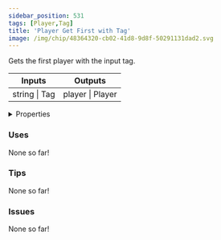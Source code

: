 ```yaml
---
sidebar_position: 531
tags: [Player,Tag]
title: 'Player Get First with Tag'
image: /img/chip/48364320-cb02-41d8-9d8f-50291131dad2.svg
---
```


Gets the first player with the input tag.



<IChip uuid="48364320-cb02-41d8-9d8f-50291131dad2"/>

<table><thead><tr><th>Inputs</th><th>Outputs</th></tr></thead><tbody><tr><td>string | Tag</td><td>player | Player</td></tr></tbody></table>

<details>
  <summary>Properties</summary>
  <div>
    <div>
    <table>
      <tbody>
        <tr>
          <td>Is beta required?</td>
          <td>No</td>
        </tr>
        <tr>
          <td>Is chip a trolling risk?</td>
          <td>No</td>
        </tr>
        <tr>
          <td>Is chip a role assignment risk?</td>
          <td>No</td>
        </tr>
        <tr>
          <td>Chip UUID</td>
          <td>48364320-cb02-41d8-9d8f-50291131dad2</td>
        </tr>
        <tr>
          <td>Room availability</td>
          <td>Available everywhere</td>
        </tr>
      </tbody>
    </table>
    </div>
  </div>
</details>

### Uses

None so far!

### Tips

None so far!

### Issues

None so far!